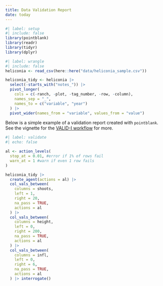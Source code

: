```yaml
---
title: Data Validation Report
date: today
---
```


```r
#| label: setup
#| include: false
library(pointblank)
library(readr)
library(tidyr)
library(dplyr)
```

```r
#| label: wrangle
#| include: false
heliconia <- read_csv(here::here("data/heliconia_sample.csv"))

heliconia_tidy <- heliconia |> 
  select(-starts_with("notes_")) |> 
  pivot_longer(
    cols = c(-ranch, -plot, -tag_number, -row, -column),
    names_sep = "_",
    names_to = c("variable", "year")
  ) |> 
  pivot_wider(names_from = "variable", values_from = "value")
```

Below is a simple example of a validation report created with `pointblank`.  See the vignette for the [VALID-I workflow](https://rstudio.github.io/pointblank/articles/VALID-I.html) for more.

```r
#| label: validate
#| echo: false

al <- action_levels(
  stop_at = 0.01, #error if 1% of rows fail
  warn_at = 1 #warn if even 1 row fails
)

heliconia_tidy |> 
  create_agent(actions = al) |>
  col_vals_between(
    columns = shoots,
    left = 1,
    right = 20,
    na_pass = TRUE,
    actions = al
  ) |> 
  col_vals_between(
    columns = height,
    left = 0,
    right = 200,
    na_pass = TRUE,
    actions = al
  ) |> 
  col_vals_between(
    columns = infl,
    left = 0,
    right = 6,
    na_pass = TRUE,
    actions = al
  ) |> interrogate()

```